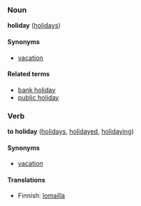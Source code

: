 ===Noun===
'''holiday''' ([[holidays]])

====Synonyms====
*[[vacation]]

====Related terms====
*[[bank holiday]]
*[[public holiday]]

===Verb===
'''to holiday''' ([[holidays]], [[holidayed]], [[holidaying]])

====Synonyms====
*[[vacation]]

====Translations====

*Finnish: [[lomailla]]